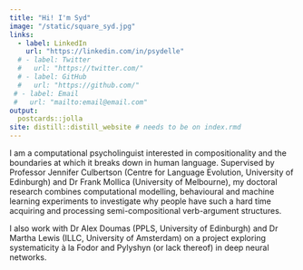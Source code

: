 ```yaml
---
title: "Hi! I'm Syd"
image: "/static/square_syd.jpg"
links:
  - label: LinkedIn 
    url: "https://linkedin.com/in/psydelle"
  # - label: Twitter
  #   url: "https://twitter.com/"
  # - label: GitHub
  #   url: "https://github.com/"
 # - label: Email
 #   url: "mailto:email@email.com"
output:
  postcards::jolla
site: distill::distill_website # needs to be on index.rmd
---
```

 
I am a computational psycholinguist interested in compositionality and the boundaries at which it breaks down in human language. Supervised by Professor Jennifer Culbertson (Centre for Language Evolution, University of Edinburgh) and Dr Frank Mollica (University of Melbourne), my doctoral research combines computational modelling, behavioural and machine learning experiments to investigate why people have such a hard time acquiring and processing semi-compositional verb-argument structures.

I also work with Dr Alex Doumas (PPLS, University of Edinburgh) and Dr Martha Lewis (ILLC, University of Amsterdam) on a project exploring systematicity à la Fodor and Pylyshyn (or lack thereof)  in deep neural networks.